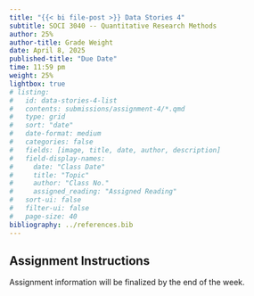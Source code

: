 ```yaml
---
title: "{{< bi file-post >}} Data Stories 4"
subtitle: SOCI 3040 -- Quantitative Research Methods
author: 25%
author-title: Grade Weight
date: April 8, 2025
published-title: "Due Date"
time: 11:59 pm
weight: 25%
lightbox: true
# listing:
#   id: data-stories-4-list
#   contents: submissions/assignment-4/*.qmd
#   type: grid
#   sort: "date"
#   date-format: medium
#   categories: false
#   fields: [image, title, date, author, description]
#   field-display-names:
#     date: "Class Date"
#     title: "Topic"
#     author: "Class No."
#     assigned_reading: "Assigned Reading"
#   sort-ui: false
#   filter-ui: false
#   page-size: 40
bibliography: ../references.bib
---
```



## Assignment Instructions

Assignment information will be finalized by the end of the week.
